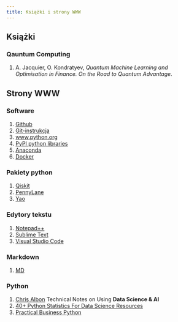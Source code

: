 ```yaml
---
title: Książki i strony WWW
---
```


## Książki 

### Qauntum Computing

1. A. Jacquier, O. Kondratyev, _Quantum Machine Learning and Optimisation in Finance. On the Road to Quantum Advantage_.

## Strony WWW

### Software 

1. [Github](https://github.com/)
2. [Git-instrukcja](https://git-scm.com/book/pl/v2)
3. [www.python.org](http://www.python.org/downloads/)
4. [PyPI python libraries](https://pypi.python.org/pypi)
5. [Anaconda](http://continuum.io/downloads)
6. [Docker](https://docs.docker.com/get-docker/)

### Pakiety python

1. [Qiskit](http://www.numpy.org)
2. [PennyLane](http://www.scipy.org)
3. [Yao](http://pandas.pydata.org)

### Edytory tekstu

1. [Notepad++](https://notepad-plus-plus.org/download)
2. [Sublime Text](https://www.sublimetext.com)
3. [Visual Studio Code](https://code.visualstudio.com)

### Markdown

1. [MD](http://daringfireball.net/projects/markdown/)


### Python

1. [Chris Albon](https://chrisalbon.com/) Technical Notes on Using **Data Science & AI** 
2. [40+ Python Statistics For Data Science Resources](https://www.datacamp.com/community/tutorials/python-statistics-data-science)
3. [Practical Business Python](http://pbpython.com/)